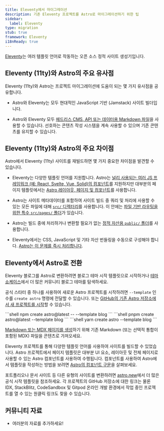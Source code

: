 ```yaml
---
title: Eleventy에서 마이그레이션
description: 기존 Eleventy 프로젝트를 Astro로 마이그레이션하기 위한 팁
sidebar:
  label: Eleventy
type: migration
stub: true
framework: Eleventy
i18nReady: true
---
```



[Eleventy](https://11ty.dev)는 여러 템플릿 언어로 작동하는 오픈 소스 정적 사이트 생성기입니다.

## Eleventy (11ty)와 Astro의 주요 유사점

Eleventy (11ty)와 Astro는 프로젝트 마이그레이션에 도움이 되는 몇 가지 유사점을 공유합니다.

- Astro와 Eleventy는 모두 현대적인 JavaScript 기반 (Jamstack) 사이트 빌더입니다.

- Astro와 Eleventy 모두 [헤드리스 CMS, API 또는 데이터용 Markdown 파일](/ko/guides/data-fetching/)을 사용할 수 있습니다. 선호하는 콘텐츠 작성 시스템을 계속 사용할 수 있으며 기존 콘텐츠를 유지할 수 있습니다.

## Eleventy (11ty)와 Astro의 주요 차이점

Astro에서 Eleventy (11ty) 사이트를 재빌드하면 몇 가지 중요한 차이점을 발견할 수 있습니다.

- Eleventy는 다양한 템플릿 언어를 지원합니다. Astro는 [널리 사용되는 여러 JS 프레임워크 (예: React, Svelte, Vue, Solid)의 컴포넌트](/ko/guides/framework-components/)를 지원하지만 대부분의 페이지 템플릿에서는 [Astro 레이아웃, 페이지 및 컴포넌트](/ko/basics/astro-components/)를 사용합니다.

- Astro는 사이트 메타데이터를 포함하여 사이트 빌드 중 쿼리 및 처리에 사용할 수 있는 모든 파일에 대해 [`src/` 디렉터리](/ko/basics/project-structure/#src)를 사용합니다. 이 안에는 [파일 기반 라우팅을 위한 특수 `src/pages/` 폴더](/ko/basics/astro-pages/)가 있습니다.

- Astro는 빌드 중에 처리하거나 변환할 필요가 없는 [정적 자산용 `public/` 폴더](/ko/basics/project-structure/#public)를 사용합니다.

- Eleventy에서는 CSS, JavaScript 및 기타 자산 번들링을 수동으로 구성해야 합니다. [Astro는 이 문제를 즉시 처리합니다](/ko/concepts/why-astro/#사용하기-쉬움).

## Eleventy에서 Astro로 전환

Eleventy 블로그를 Astro로 변환하려면 블로그 테마 시작 템플릿으로 시작하거나 [테마 쇼케이스](https://astro.build/themes/)에서 더 많은 커뮤니티 블로그 테마를 탐색하세요.

공식 스타터 중 하나를 사용하여 새로운 Astro 프로젝트를 시작하려면 `--template` 인수를 `create astro` 명령에 전달할 수 있습니다. 또는 [GitHub의 기존 Astro 저장소에서 새 프로젝트를 시작](/ko/install-and-setup/#cli-마법사로-설치)할 수 있습니다.

  <PackageManagerTabs>
    <Fragment slot="npm">
    ```shell
    npm create astro@latest -- --template blog
    ```
    </Fragment>
    <Fragment slot="pnpm">
    ```shell
    pnpm create astro@latest --template blog
    ```
    </Fragment>
    <Fragment slot="yarn">
    ```shell
    yarn create astro --template blog
    ```
    </Fragment>
  </PackageManagerTabs>

[Markdown 또는 MDX 페이지를 생성](/ko/guides/markdown-content/)하기 위해 기존 Markdown (또는 선택적 통합이 포함된 MDX) 파일을 콘텐츠로 가져오세요.

Eleventy 프로젝트를 통해 다양한 템플릿 언어를 사용하여 사이트를 빌드할 수 있었습니다. Astro 프로젝트에서 페이지 템플릿은 대부분 UI 요소, 레이아웃 및 전체 페이지로 사용할 수 있는 Astro 컴포넌트를 사용하여 수행됩니다. 컴포넌트를 사용하여 Astro에서 템플릿을 작성하는 방법을 보려면 [Astro의 컴포넌트 구문](/ko/basics/astro-components/)을 살펴보세요.

포트폴리오나 문서 사이트 등 다른 유형의 사이트를 변환하려면 [astro.new](https://astro.new)에서 더 많은 공식 시작 템플릿을 참조하세요. 각 프로젝트의 GitHub 저장소에 대한 링크는 물론 IDX, StackBlitz, CodeSandbox 및 Gitpod 온라인 개발 환경에서 작업 중인 프로젝트를 열 수 있는 원클릭 링크도 찾을 수 있습니다.

## 커뮤니티 자료

- 여러분의 자료를 추가하세요!
